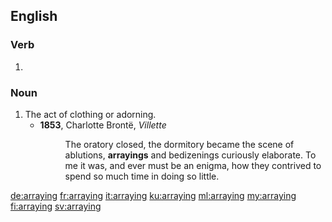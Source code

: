 ==English==

===Verb===
{{head|en|present participle}}

# {{present participle of|array|lang=en}}

===Noun===
{{en-noun}}

# The act of clothing or adorning.
#* '''1853''', Charlotte Brontë, ''Villette''
#*: The oratory closed, the dormitory became the scene of ablutions, '''arrayings''' and bedizenings curiously elaborate. To me it was, and ever must be an enigma, how they contrived to spend so much time in doing so little.

[[de:arraying]]
[[fr:arraying]]
[[it:arraying]]
[[ku:arraying]]
[[ml:arraying]]
[[my:arraying]]
[[fi:arraying]]
[[sv:arraying]]